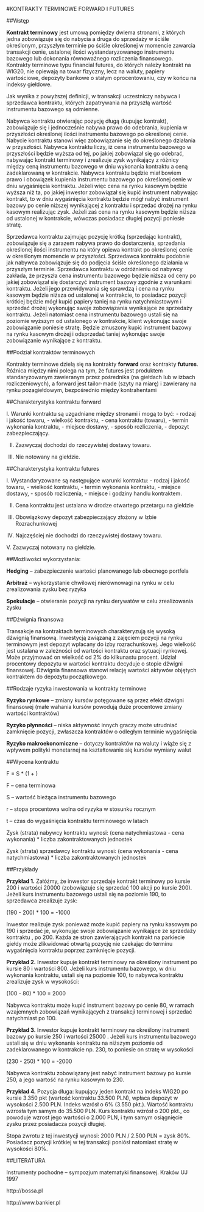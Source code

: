 #KONTRAKTY TERMINOWE FORWARD I FUTURES



##Wstęp




**Kontrakt terminowy** jest umową pomiędzy dwiema stronami, z których jedna zobowiązuje się do nabycia a druga do sprzedaży w ściśle określonym, przyszłym terminie po ściśle określonej w momencie zawarcia transakcji cenie, ustalonej ilości wystandaryzowanego instrumentu bazowego lub dokonania równoważnego rozliczenia finansowego. Kontrakty terminowe typu financial futures, do których należy kontrakt na WIG20, nie opiewają na towar fizyczny, lecz na waluty, papiery wartościowe, depozyty bankowe o stałym oprocentowaniu, czy w końcu na indeksy giełdowe.


Jak wynika z powyższej definicji, w transakcji uczestniczy nabywca i sprzedawca kontraktu, których zapatrywania na przyszłą wartość instrumentu bazowego są odmienne.

Nabywca kontraktu otwierając pozycję długą (kupując kontrakt), zobowiązuje się i jednocześnie nabywa prawo do odebrania, kupienia w przyszłości określonej ilości instrumentu bazowego po określonej cenie. Nabycie kontraktu stanowi więc zobowiązanie się do określonego działania w przyszłości. Nabywca kontraktu liczy, iż cena instrumentu bazowego w przyszłości będzie wyższa od tej, po jakiej zobowiązał się go odebrać, nabywając kontrakt terminowy i zrealizuje zysk wynikający z różnicy między ceną instrumentu bazowego w dniu wykonania kontraktu a ceną zadeklarowaną w kontrakcie. Nabywca kontraktu będzie miał bowiem prawo i obowiązek kupienia instrumentu bazowego po określonej cenie w dniu wygaśnięcia kontraktu. Jeżeli więc cena na rynku kasowym będzie wyższa niż ta, po jakiej inwestor zobowiązał się kupić instrument nabywając kontrakt, to w dniu wygaśnięcia kontraktu będzie mógł nabyć instrument bazowy po cenie niższej wynikającej z kontraktu i sprzedać drożej na rynku kasowym realizując zysk. Jeżeli zaś cena na rynku kasowym będzie niższa od ustalonej w kontrakcie, wówczas posiadacz długiej pozycji poniesie stratę.

Sprzedawca kontraktu zajmując pozycję krótką (sprzedając kontrakt), zobowiązuje się a zarazem nabywa prawo do dostarczenia, sprzedania określonej ilości instrumentu na który opiewa kontrakt po określonej cenie w określonym momencie w przyszłości. Sprzedawca kontraktu podobnie jak nabywca zobowiązuje się do podjęcia ściśle określonego działania w przyszłym terminie. Sprzedawca kontraktu w odróżnieniu od nabywcy zakłada, że przyszła cena instrumentu bazowego będzie niższa od ceny po jakiej zobowiązał się dostarczyć instrument bazowy zgodnie z warunkami kontraktu. Jeżeli jego przewidywania się sprawdzą i cena na rynku kasowym będzie niższa od ustalonej w kontrakcie, to posiadacz pozycji krótkiej będzie mógł kupić papiery taniej na rynku natychmiastowym i sprzedać drożej wykonując swoje zobowiązania wynikające ze sprzedaży kontraktu. Jeżeli natomiast cena instrumentu bazowego ustali się na poziomie wyższym od ustalonego w kontrakcie, klient wykonując swoje zobowiązanie poniesie stratę. Będzie zmuszony kupić instrument bazowy na rynku kasowym drożej i odsprzedać taniej wykonując swoje zobowiązanie wynikające z kontraktu. 


##Podział kontraktów terminowych
 
 
 
  
Kontrakty terminowe dzielą się na kontrakty **forward** oraz kontrakty **futures**. Różnica między nimi polega na tym, że futures jest produktem standaryzowanym zawieranym przez pośrednika (na giełdach lub w izbach rozliczeniowych), a forward jest tailor-made (szyty na miarę) i zawierany na rynku pozagiełdowym, bezpośrednio między kontrahentami



##Charakterystyka kontraktu forward



I. Warunki kontraktu są uzgadniane między stronami i mogą to być:
- rodzaj i jakość towaru,
- wielkość kontraktu,
- cena kontraktu (towaru),
- termin wykonania kontraktu,
- miejsce dostawy,
- sposób rozliczenia,
- depozyt zabezpieczający.

II. Zazwyczaj dochodzi do rzeczywistej dostawy towaru.

III. Nie notowany na giełdzie.



##Charakterystyka kontraktu futures



I. Wystandaryzowane są następujące warunki kontraktu:
- rodzaj i jakość towaru,
- wielkość kontraktu,
- termin wykonania kontraktu,
- miejsce dostawy,
- sposób rozliczenia,
- miejsce i godziny handlu kontraktem.

II. Cena kontraktu jest ustalana w drodze otwartego przetargu na giełdzie

III. Obowiązkowy depozyt zabezpieczający złożony w Izbie Rozrachunkowej

IV. Najczęściej nie dochodzi do rzeczywistej dostawy towaru.

V. Zazwyczaj notowany na giełdzie.



##Możliwości wykorzystania:



**Hedging** – zabezpieczenie wartości planowanego lub obecnego portfela

**Arbitraż** – wykorzystanie chwilowej nierównowagi na rynku w celu zrealizowania zysku bez ryzyka

**Spekulacje** – otwieranie pozycji na rynku derywatów w celu zrealizowania zysku

	
	
##Dźwignia finansowa



Transakcje na kontraktach terminowych charakteryzują się wysoką dźwignią finansową. Inwestycją związaną z zajęciem pozycji na rynku terminowym jest depozyt wpłacany do izby rozrachunkowej. Jego wielkość jest ustalana w zależności od wartości kontraktu oraz sytuacji rynkowej. Może przyjmować on wielkość od 2% do kilkunastu procent. Udział procentowy depozytu w wartości kontraktu decyduje o stopie dźwigni finansowej. Dźwignia finansowa stanowi relację wartości aktywów objętych kontraktem do depozytu początkowego.



##Rodzaje ryzyka inwestowania w kontrakty terminowe


**Ryzyko rynkowe** – zmiany kursów potęgowane są przez efekt dźwigni finansowej (małe wahania kursów powodują duże procentowe zmiany wartości kontraktów)

**Ryzyko płynności** – niska aktywność innych graczy może utrudniać zamknięcie pozycji, zwłaszcza kontraktów o odległym terminie wygaśnięcia

**Ryzyko makroekonomiczne** – dotyczy kontraktów na waluty i wiąże się z wpływem polityki monetarnej na kształtowanie się kursów wymiany walut



##Wycena kontraktu 


F = S * (1 +  \frac{r}{t} )

F – cena terminowa

S – wartość bieżąca instrumentu bazowego 

r – stopa procentowa wolna od ryzyka w stosunku rocznym 

t – czas do wygaśnięcia kontraktu terminowego w latach 


Zysk (strata) nabywcy kontraktu wynosi: 
(cena natychmiastowa - cena wykonania) * liczba zakontraktowanych jednostek

Zysk (strata) sprzedawcy kontraktu wynosi: 
(cena wykonania - cena natychmiastowa) * liczba zakontraktowanych jednostek



##Przykłady


**Przykład 1.**  Załóżmy, że inwestor sprzedaje kontrakt terminowy po kursie 200 i wartości 20000 (zobowiązuje się sprzedać 100 akcji po kursie 200).
Jeżeli kurs instrumentu bazowego ustali się na poziomie 190, to sprzedawca zrealizuje zysk:

(190 - 200) * 100 = -1000

Inwestor realizuje zysk ponieważ może kupić papiery na rynku kasowym po 190 i sprzedać je, wykonując swoje zobowiązanie wynikające ze sprzedaży kontraktu , po 200.
Każda ze stron zawierających kontrakt na parkiecie giełdy może zlikwidować otwartą pozycję nie czekając do terminu wygaśnięcia kontraktu poprzez zamknięcie pozycji. 





**Przykład 2.**  Inwestor kupuje kontrakt terminowy na określony instrument po kursie 80 i wartości 800.
Jeżeli kurs instrumentu bazowego, w dniu wykonania kontraktu, ustali się na poziomie 100, to nabywca kontraktu zrealizuje zysk w wysokości:

(100 - 80) * 100 = 2000

Nabywca kontraktu może kupić instrument bazowy po cenie 80, w ramach wzajemnych zobowiązań wynikających z transakcji terminowej i sprzedać natychmiast po 100.




**Przykład 3.**  Inwestor kupuje kontrakt terminowy na określony instrument bazowy po kursie 250 i wartości 25000 . 
Jeżeli kurs instrumentu bazowego ustali się w dniu wykonania kontraktu na niższym poziomie od zadeklarowanego w kontrakcie np. 230, to poniesie on stratę w wysokości

(230 - 250) * 100 = -2000

Nabywca kontraktu zobowiązany jest nabyć instrument bazowy po kursie 250, a jego wartość na rynku kasowym to 230.



**Przykład 4.**  Pozycja długa: kupujący jeden kontrakt na indeks WIG20 po kursie 3.350 pkt (wartość kontraktu 33.500 PLN), wpłaca depozyt w wysokości 2.500 PLN. 
Indeks wzrósł o 6% (3.550 pkt.). Wartość kontraktu wzrosła tym samym do 35.500 PLN. Kurs kontraktu wzrósł o 200 pkt., co powoduje wzrost jego wartości o 2.000 PLN, i tym samym osiągnięcie zysku przez posiadacza pozycji długiej. 

Stopa zwrotu z tej inwestycji wynosi: 2000 PLN / 2.500 PLN = zysk 80%. 
Posiadacz pozycji krótkiej w tej transakcji poniósł natomiast stratę w wysokości 80%.



##LITERATURA




Instrumenty pochodne – sympozjum matematyki finansowej.  Kraków UJ 1997

http://bossa.pl 

http://www.bankier.pl 
